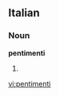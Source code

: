 ==Italian==

===Noun===
'''pentimenti''' {{m}}

# {{plural of|[[pentimento]]|lang=Italian}}

[[vi:pentimenti]]